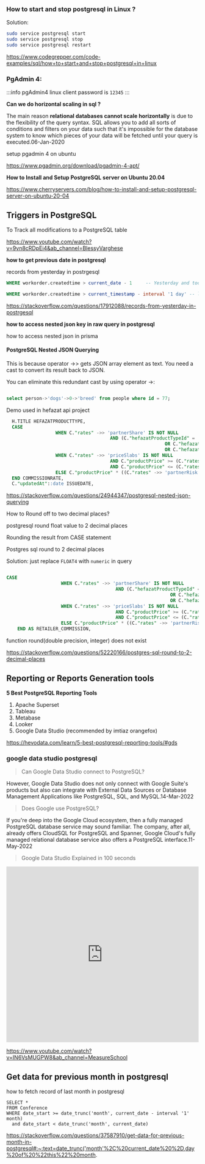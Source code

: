 ### How to start and stop postgresql in Linux ?

Solution:

```bash showLineNumbers
sudo service postgresql start
sudo service postgresql stop
sudo service postgresql restart
```

https://www.codegrepper.com/code-examples/sql/how+to+start+and+stop+postgresql+in+linux

### PgAdmin 4:

:::info
pgAdmin4 linux client password is `12345`
:::

**Can we do horizontal scaling in sql ?**

The main reason **relational databases cannot scale horizontally** is due to the flexibility of the query syntax. SQL allows you to add all sorts of conditions and filters on your data such that it's impossible for the database system to know which pieces of your data will be fetched until your query is executed.06-Jan-2020

setup pgadmin 4 on ubuntu

https://www.pgadmin.org/download/pgadmin-4-apt/

**How to Install and Setup PostgreSQL server on Ubuntu 20.04**

https://www.cherryservers.com/blog/how-to-install-and-setup-postgresql-server-on-ubuntu-20-04

## Triggers in PostgreSQL

To Track all modifications to a PostgreSQL table

https://www.youtube.com/watch?v=9vn8cRDpEi4&ab_channel=BlessyVarghese

**how to get previous date in postgresql**

records from yesterday in postrgesql

```sql showLineNumbers
WHERE workorder.createdtime > current_date - 1     -- Yesterday and today

WHERE workorder.createdtime > current_timestamp - interval '1 day' -- last 24hr
```

https://stackoverflow.com/questions/17912088/records-from-yesterday-in-postrgesql

**how to access nested json key in raw query in postgresql**

how to access nested json in prisma

#### PostgreSQL Nested JSON Querying

This is because operator ->> gets JSON array element as text. You need a cast to convert its result back to JSON.

You can eliminate this redundant cast by using operator ->:

```sql showLineNumbers

select person->'dogs'->0->'breed' from people where id = 77;

```

Demo used in hefazat api project

```sql showLineNumbers
  H.TITLE HEFAZATPRODUCTTYPE,
  CASE
				  WHEN C."rates" ->> 'partnerShare' IS NOT NULL
									  AND (C."hefazatProductTypeId" = 'AD'
														  OR C."hefazatProductTypeId" = 'ADPAD'
														  OR C."hefazatProductTypeId" = 'APAD') THEN C."cost" * ((C."rates" ->> 'partnerShare')::FLOAT4 / 100)
				  WHEN C."rates" ->> 'priceSlabs' IS NOT NULL
									  AND C."productPrice" >= (C."rates" -> 'priceSlabs' -> 0 -> 'minPrice')::FLOAT4
									  AND C."productPrice" <= (C."rates" -> 'priceSlabs' -> 0 -> 'maxPrice')::FLOAT4 THEN C."productPrice" * ((C."rates" -> 'priceSlabs' -> 0 -> 'partnerRisk')::FLOAT4 / 100)
				  ELSE C."productPrice" * ((C."rates" ->> 'partnerRisk')::FLOAT4 / 100)
  END COMMISSIONRATE,
  C."updatedAt"::date ISSUEDATE,

```

https://stackoverflow.com/questions/24944347/postgresql-nested-json-querying

How to Round off to two decimal places?

postgresql round float value to 2 decimal places

Rounding the result from CASE statement

Postgres sql round to 2 decimal places

Solution:
just replace `FLOAT4` with `numeric` in query

```sql showLineNumbers

CASE
					WHEN C."rates" ->> 'partnerShare' IS NOT NULL
										AND (C."hefazatProductTypeId" = 'AD'
															OR C."hefazatProductTypeId" = 'ADPAD'
															OR C."hefazatProductTypeId" = 'APAD') THEN C."cost" * ((C."rates" ->> 'partnerShare')::numeric / 100)
					WHEN C."rates" ->> 'priceSlabs' IS NOT NULL
										AND C."productPrice" >= (C."rates" -> 'priceSlabs' -> 0 -> 'minPrice')::numeric
										AND C."productPrice" <= (C."rates" -> 'priceSlabs' -> 0 -> 'maxPrice')::numeric THEN C."productPrice" * ((C."rates" -> 'priceSlabs' -> 0 -> 'partnerRisk')::numeric / 100)
					ELSE C."productPrice" * ((C."rates" ->> 'partnerRisk')::numeric / 100)
	END AS RETAILER_COMMISSION,
```

function round(double precision, integer) does not exist

https://stackoverflow.com/questions/52220166/postgres-sql-round-to-2-decimal-places

## Reporting or Reports Generation tools

**5 Best PostgreSQL Reporting Tools**

1. Apache Superset
2. Tableau
3. Metabase
4. Looker
5. Google Data Studio (recommended by imtiaz orangefox)

https://hevodata.com/learn/5-best-postgresql-reporting-tools/#gds

### google data studio postgresql

> Can Google Data Studio connect to PostgreSQL?

However, Google Data Studio does not only connect with Google Suite's products but also can integrate with External Data Sources or Database Management Applications like PostgreSQL, SQL, and MySQL.14-Mar-2022

> Does Google use PostgreSQL?

If you're deep into the Google Cloud ecosystem, then a fully managed PostgreSQL database service may sound familiar. The company, after all, already offers CloudSQL for PostgreSQL and Spanner, Google Cloud's fully managed relational database service also offers a PostgreSQL interface.11-May-2022

> Google Data Studio Explained in 100 seconds

<iframe
  width="100%"
  height="460"
  src="https://www.youtube.com/embed/IN6VsMUGPW8"
  title="Google Data Studio Explained in 100 seconds"
  frameborder="0"
  allow="accelerometer; autoplay; clipboard-write; encrypted-media; gyroscope; picture-in-picture; web-share"
  allowfullscreen="true"
></iframe>

https://www.youtube.com/watch?v=IN6VsMUGPW8&ab_channel=MeasureSchool

## Get data for previous month in postgresql

how to fetch record of last month in postgresql

```showLineNumbers sql
SELECT *
FROM Conference
WHERE date_start >= date_trunc('month', current_date - interval '1' month)
  and date_start < date_trunc('month', current_date)
```

https://stackoverflow.com/questions/37587910/get-data-for-previous-month-in-postgresql#:~:text=date_trunc('month'%2C%20current_date%20%2D,day%20of%20%22this%22%20month.
